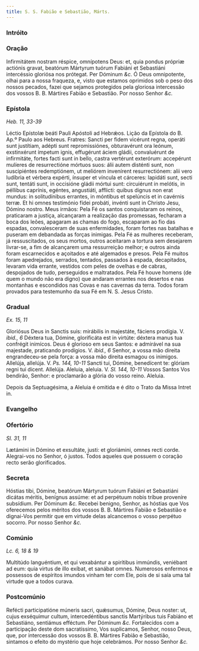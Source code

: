 ```yaml
---
title: S. S. Fabião e Sebastião, Márts.
---
```


### Intróito


<LinkCard
  href="/missal/comum/6muitosmartires1#intróito"
  title="Muitos Mártires - Missa Intret in"
/>

### Oração

<div class="grid grid-cols-2 gap-5">
  <span class="text-justify">
    Infirmitátem nostram réspice, omnípotens Deus: et, quia pondus própriæ
    actiónis gravat, beatórum Mártyrum tuórum Fabiáni et Sebastiáni intercéssio
    gloriósa nos prótegat. Per Dóminum <em>&c.</em>
  </span>
  <span class="text-justify">
    Ó Deus omnipotente, olhai para a nossa fraqueza, e, visto que estamos
    oprimidos sob o peso dos nossos pecados, fazei que sejamos protegidos pela
    gloriosa intercessão dos vossos B. B. Mártires Fabião e Sebastião. Por nosso
    Senhor <em>&c.</em>
  </span>
</div>

### Epístola

_Heb. 11, 33-39_

<div class="grid grid-cols-2 gap-5">
  <span class="text-justify">
    Léctio Epístolæ beáti Pauli Apóstoli ad Hebrǽos.
  </span>
  <span class="text-justify">
    Lição da Epístola do B. Ap.º Paulo aos Hebreus.
  </span>
  <span class="text-justify">
    Fratres: Sancti per fidem vicérunt regna, operáti sunt justítiam, adépti
    sunt repromissiónes, obturavérunt ora leónum, exstinxérunt ímpetum ignis,
    effugérunt áciem gládii, convaluérunt de infirmitáte, fortes facti sunt in
    bello, castra vertérunt exterórum: accepérunt mulíeres de resurrectióne
    mórtuos suos: álii autem disténti sunt, non suscipiéntes redemptiónem, ut
    meliórem invenírent resurrectiónem: alii vero ludíbria et vérbera expérti,
    ínsuper et víncula et cárceres: lapidáti sunt, secti sunt, tentáti sunt, in
    occisióne gládii mórtui sunt: circuiérunt in melótis, in péllibus caprínis,
    egéntes, angustiáti, afflicti: quibus dignus non erat mundus: in
    solitudínibus errantes, in móntibus et spelúncis et in cavérnis terræ. Et hi
    omnes testimónio fídei probáti, invénti sunt in Christo Jesu, Dómino nostro.
  </span>
  <span class="text-justify">
    Meus irmãos: Pela Fé os santos conquistaram os reinos, praticaram a justiça,
    alcançaram a realização das promessas, fecharam a boca dos leões, apagaram
    as chamas do fogo, escaparam ao fio das espadas, convalesceram de suas
    enfermidades, foram fortes nas batalhas e puseram em debandada as forças
    inimigas. Pela Fé as mulheres receberam, já ressuscitados, os seus mortos,
    outros aceitaram a tortura sem desejarem livrar-se, a fim de alcançarem uma
    ressurreição melhor; e outros ainda foram escarnecidos e açoitados e até
    algemados e presos. Pela Fé muitos foram apedrejados, serrados, tentados,
    passados à espada, decapitados, levaram vida errante, vestidos com peles de
    ovelhas e de cabras, despojados de tudo, perseguidos e maltratados. Pela Fé
    houve homens (de quem o mundo não era digno) que andaram errantes nos
    desertos e nas montanhas e escondidos nas Covas e nas cavernas da terra.
    Todos foram provados para testemunho da sua Fé em N. S. Jesus Cristo.
  </span>
</div>

### Gradual

_Ex. 15, 11_

<div class="grid grid-cols-2 gap-5">
  <span class="text-justify">
    Gloriósus Deus in Sanctis suis: mirábilis in majestáte, fáciens prodígia. V.
    <em>ibid., 6</em> Déxtera tua, Dómine, glorificáta est in virtúte: déxtera manus
    tua confrégit inimícos.
  </span>
  <span class="text-justify">
    Deus é glorioso em seus Santos: e admirável na sua majestade, praticando
    prodígios. V. <em>ibid., 6</em> Senhor, a vossa mão direita engrandeceu-se
    pela força: a vossa mão direita esmagou os inimigos.
  </span>
  <span class="text-justify">
    Allelúja, allelúja. V. <em>Ps. 144, 10-11</em> Sancti tui, Dómine,
    benedícent te: glóriam regni tui dicent. Allelúja.
  </span>
  <span class="text-justify">
    Aleluia, aleluia. V. <em>Sl. 144, 10-11</em> Vossos Santos Vos bendirão,
    Senhor: e proclamarão a glória do vosso reino. Aleluia.
  </span>
</div>

Depois da Septuagésima, a Aleluia é omitida e é dito o Trato da Missa Intret
in.

<LinkCard
  href="/missal/comum/6muitosmartires1#trato"
  title="Muitos Mártires - Missa Intret in"
/>

### Evangelho

<LinkCard
  href="/missal/comum/7muitosmartires2#evangelho"
  title="Muitos Mártires - Missa Sapiéntiam sanctórum"
/>

### Ofertório

_Sl. 31, 11_

<div class="grid grid-cols-2 gap-5">
  <span class="text-justify">
    Lætámini in Dómino et exsultáte, justi: et gloriámini, omnes recti corde.
  </span>
  <span class="text-justify">
    Alegrai-vos no Senhor, ó justos. Todos aqueles que possuem o coração recto
    serão glorificados.
  </span>
</div>

### Secreta

<div class="grid grid-cols-2 gap-5">
  <span class="text-justify">
    Hóstias tibi, Dómine, beatórum Mártyrum tuórum Fabiáni et Sebastiáni dicátas
    méritis, benígnus assúme: et ad perpétuum nobis tríbue proveníre subsídium.
    Per Dóminum <em>&c.</em>
  </span>
  <span class="text-justify">
    Recebei benigno, Senhor, as hóstias que Vos oferecemos pelos méritos dos
    vossos B. B. Mártires Fabião e Sebastião e dignai-Vos permitir que em
    virtude delas alcancemos o vosso perpétuo socorro. Por nosso Senhor
    <em>&c.</em>
  </span>
</div>

### Comúnio

_Lc. 6, 18 & 19_

<div class="grid grid-cols-2 gap-5">
  <span class="text-justify">
    Multitúdo languéntium, et qui vexabántur a spirítibus immúndis, veniébant ad
    eum: quia virtus de illo exíbat, et sanábat omnes.
  </span>
  <span class="text-justify">
    Numerosos enfermos e possessos de espíritos imundos vinham ter com Ele, pois
    de si saía uma tal virtude que a todos curava.
  </span>
</div>

### Postcomúnio

<div class="grid grid-cols-2 gap-5">
  <span class="text-justify">
    Refécti participatióne múneris sacri, quǽsumus, Dómine, Deus noster: ut,
    cujus exséquimur cultum, intercedéntibus sanctis Martýribus tuis Fabiáno et
    Sebastiáno, sentiámus efféctum. Per Dóminum <em>&c.</em>
  </span>
  <span class="text-justify">
    Fortalecidos com a participação deste dom sacratíssimo, Vos suplicamos,
    Senhor, nosso Deus, que, por intercessão dos vossos B. B. Mártires Fabião e
    Sebastião, sintamos o efeito do mystério que hoje celebrámos. Por nosso
    Senhor <em>&c.</em>
  </span>
</div>
